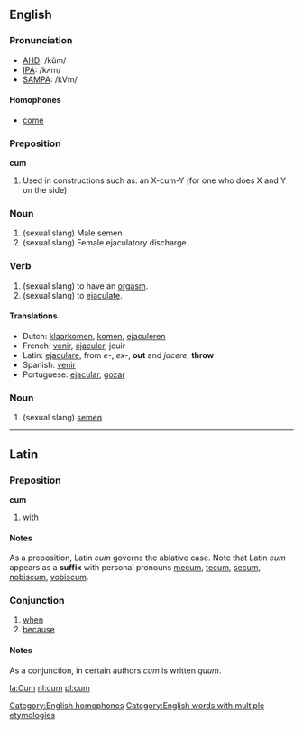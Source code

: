 ==English==
=== Pronunciation ===
*[[w:AHD|AHD]]: /kŭm/
*[[w:IPA|IPA]]: /kʌm/
*[[w:SAMPA|SAMPA]]: /kVm/

====Homophones====
*[[come]]
[[Category:English homophones]]

===Preposition===
'''cum'''
# Used in constructions such as: an X-cum-Y (for one who does X and Y on the side)<!-- is this use a preposition?  Yes. -->

=== Noun ===
# (sexual slang) Male semen
# (sexual slang) Female ejaculatory discharge.

=== Verb ===
# (sexual slang) to have an [[orgasm]].
# (sexual slang) to [[ejaculate]].

====Translations====
*Dutch: [[klaarkomen]], [[komen]], [[ejaculeren]]
*French: [[venir]], [[éjaculer]], jouir
*Latin: [[ejaculare]], from ''e-'', ''ex-'', '''out''' and ''jacere'', '''throw'''
*Spanish: [[venir]]
*Portuguese: [[ejacular]], [[gozar]]

=== Noun ===
# (sexual slang) [[semen]]

----

==Latin==
===Preposition===
'''cum'''

# [[with]] 

====Notes====
As a preposition, Latin ''cum'' governs the ablative case.  Note that Latin ''cum'' appears as a '''suffix''' with personal pronouns [[me]]cum, [[te]]cum, [[se]]cum, [[nobis]]cum, [[vobis]]cum.

===Conjunction===

# [[when]]
# [[because]]

====Notes====
As a conjunction, in certain authors ''cum'' is written ''quum''.  

[[Category:English words with multiple etymologies]]

[[la:Cum]]
[[nl:cum]]
[[pl:cum]]
